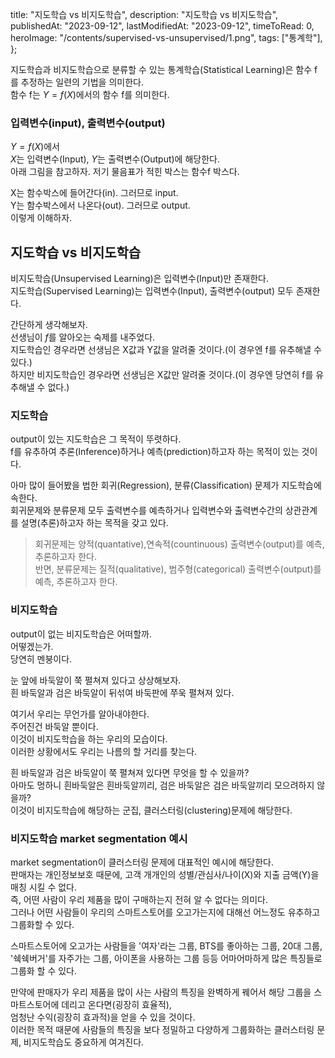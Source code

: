   title: "지도학습 vs 비지도학습",
  description: "지도학습 vs 비지도학습",
  publishedAt: "2023-09-12",
  lastModifiedAt: "2023-09-12",
  timeToRead: 0,
  heroImage: "/contents/supervised-vs-unsupervised/1.png",
  tags: ["통계학"],
};

지도학습과 비지도학습으로 분류할 수 있는 통계학습(Statistical Learning)은 함수 f를 추정하는 일련의 기법을 의미한다.  
함수 f는 $Y=f(X)$에서의 함수 f를 의미한다.

### **입력변수(input), 출력변수(output)**

$Y=f(X)$에서  
$X$는 입력변수(Input), $Y$는 출력변수(Output)에 해당한다.  
아래 그림을 참고하자. 저기 물음표가 적힌 박스는 함수f 박스다.

X는 함수박스에 들어간다(in). 그러므로 input.  
Y는 함수박스에서 나온다(out). 그러므로 output.  
이렇게 이해하자.

## **지도학습 vs 비지도학습**

비지도학습(Unsupervised Learning)은 입력변수(Input)만 존재한다.  
지도학습(Supervised Learning)는 입력변수(Input), 출력변수(output) 모두 존재한다.

간단하게 생각해보자.  
선생님이 $f$를 알아오는 숙제를 내주었다.  
지도학습인 경우라면 선생님은 X값과 Y값을 알려줄 것이다.(이 경우엔 f를 유추해낼 수 있다.)  
하지만 비지도학습인 경우라면 선생님은 X값만 알려줄 것이다.(이 경우엔 당연히 f를 유추해낼 수 없다.)

### **지도학습**

output이 있는 지도학습은 그 목적이 뚜렷하다.  
f를 유추하여 추론(Inference)하거나 예측(prediction)하고자 하는 목적이 있는 것이다.

아마 많이 들어봤을 법한 회귀(Regression), 분류(Classification) 문제가 지도학습에 속한다.  
회귀문제와 분류문제 모두 출력변수를 예측하거나 입력변수와 출력변수간의 상관관계를 설명(추론)하고자 하는 목적을 갖고 있다.

> 회귀문제는 양적(quantative),연속적(countinuous) 출력변수(output)를 예측, 추론하고자 한다.  
> 반면, 분류문제는 질적(qualitative), 범주형(categorical) 출력변수(output)를 예측, 추론하고자 한다.

### **비지도학습**

output이 없는 비지도학습은 어떠할까.   
어떻겠는가.  
당연히 멘붕이다.

눈 앞에 바둑알이 쭉 펼쳐져 있다고 상상해보자.  
흰 바둑알과 검은 바둑알이 뒤섞여 바둑판에 쭈욱 펼쳐져 있다.

여기서 우리는 무언가를 알아내야한다.  
주어진건 바둑알 뿐이다.  
이것이 비지도학습을 하는 우리의 모습이다.  
이러한 상황에서도 우리는 나름의 할 거리를 찾는다.

흰 바둑알과 검은 바둑알이 쭉 펼쳐져 있다면 무엇을 할 수 있을까?  
아마도 멍하니 흰바둑알은 흰바둑알끼리, 검은 바둑알은 검은 바둑알끼리 모으려하지 않을까?  
이것이 비지도학습에 해당하는 군집, 클러스터링(clustering)문제에 해당한다.

### **비지도학습 market segmentation 예시**

market segmentation이 클러스터링 문제에 대표적인 예시에 해당한다.  
판매자는 개인정보보호 때문에, 고객 개개인의 성별/관심사/나이(X)와 지출 금액(Y)을 매칭 시킬 수 없다.  
즉, 어떤 사람이 우리 제품을 많이 구매하는지 전혀 알 수 없다는 의미다.  
그러나 어떤 사람들이 우리의 스마트스토어를 오고가는지에 대해선 어느정도 유추하고 그룹화할 수 있다.

스마트스토어에 오고가는 사람들을 '여자'라는 그룹, BTS를 좋아하는 그룹, 20대 그룹, '쉑쉑버거'를 자주가는 그룹, 아이폰을 사용하는 그룹 등등 어마어마하게 많은 특징들로 그룹화 할 수 있다.

만약에 판매자가 우리 제품을 많이 사는 사람의 특징을 완벽하게 꿰어서 해당 그룹을 스마트스토어에 데리고 온다면(굉장히 효율적),  
엄청난 수익(굉장히 효과적)을 얻을 수 있을 것이다.  
이러한 목적 때문에 사람들의 특징을 보다 정밀하고 다양하게 그룹화하는 클러스터링 문제, 비지도학습도 중요하게 여겨진다.
